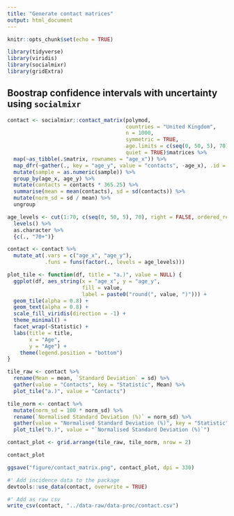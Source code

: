 ```yaml
---
title: "Generate contact matrices"
output: html_document
---
```


```r
knitr::opts_chunk$set(echo = TRUE)
```

```r
library(tidyverse)
library(viridis)
library(socialmixr)
library(gridExtra)
```


## Boostrap confidence intervals with uncertainty using `socialmixr`

```r
contact <- socialmixr::contact_matrix(polymod, 
                                      countries = "United Kingdom",
                                      n = 1000,
                                      symmetric = TRUE,
                                      age.limits = c(seq(0, 50, 5), 70),
                                      quiet = TRUE)$matrices %>% 
  map(~as_tibble(.$matrix, rownames = "age_x")) %>% 
  map_dfr(~gather(., key = "age_y", value = "contacts", -age_x), .id = "sample") %>% 
  mutate(sample = as.numeric(sample)) %>% 
  group_by(age_x, age_y) %>% 
  mutate(contacts = contacts * 365.25) %>% 
  summarise(mean = mean(contacts), sd = sd(contacts)) %>% 
  mutate(norm_sd = sd / mean) %>% 
  ungroup

age_levels <- cut(1:70, c(seq(0, 50, 5), 70), right = FALSE, ordered_result = TRUE) %>%
  levels() %>% 
  as.character %>% 
  {c(., "70+")}

contact <- contact %>% 
  mutate_at(.vars = c("age_x", "age_y"),
            .funs = funs(factor(., levels = age_levels)))
```



```r
plot_tile <- function(df, title = "a.)", value = NULL) {
  ggplot(df, aes_string(x = "age_x", y = "age_y",
                        fill = value, 
                        label = paste0("round(", value, ")"))) +
  geom_tile(alpha = 0.8) +
  geom_text(alpha = 0.8) +
  scale_fill_viridis(direction = -1) + 
  theme_minimal() +
  facet_wrap(~Statistic) +
  labs(title = title,
       x = "Age",
       y = "Age") +
    theme(legend.position = "bottom")
}

tile_raw <- contact %>% 
  rename(Mean = mean, `Standard Deviation` = sd) %>% 
  gather(value = "Contacts", key = "Statistic", Mean) %>%
  plot_tile("a.)", value = "Contacts")

tile_norm <- contact %>% 
  mutate(norm_sd = 100 * norm_sd) %>% 
  rename(`Normalised Standard Deviation (%)` = norm_sd) %>% 
  gather(value = "Normalised Standard Deviation (%)", key = "Statistic", `Normalised Standard Deviation (%)`) %>%
  plot_tile("b.)", value = "`Normalised Standard Deviation (%)`")

contact_plot <- grid.arrange(tile_raw, tile_norm, nrow = 2)

contact_plot

ggsave("figure/contact_matrix.png", contact_plot, dpi = 330)
```

```r
#' Add incidence data to the package
devtools::use_data(contact, overwrite = TRUE)

#' Add as raw csv
write_csv(contact, "../data-raw/data-proc/contact.csv")
```
